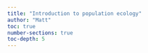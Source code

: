 ```yaml
---
title: "Introduction to population ecology"
author: "Matt"
toc: true
number-sections: true
toc-depth: 5
---
```


## 
